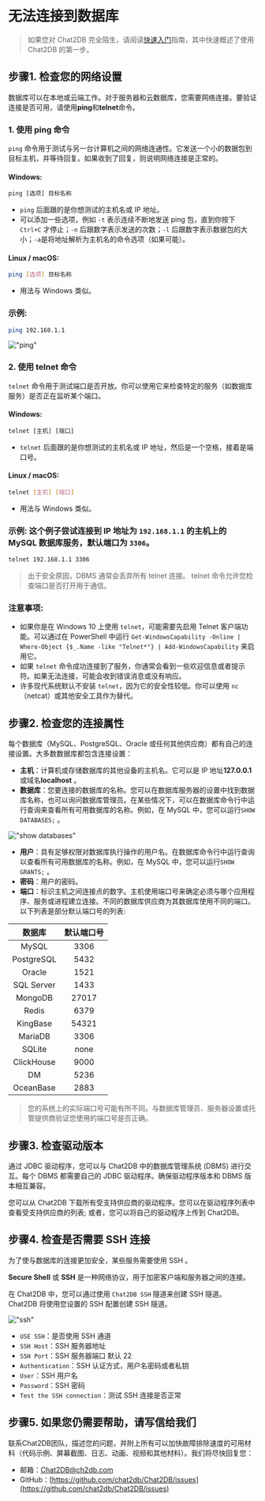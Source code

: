 # 无法连接到数据库

> 如果您对 Chat2DB 完全陌生，请阅读[快速入门](https://docs.chat2db.ai/docs/start-guide/getting-started)指南，其中快速概述了使用 Chat2DB 的第一步。

## 步骤1. 检查您的网络设置

数据库可以在本地或云端工作。对于服务器和云数据库，您需要网络连接。要验证连接是否可用，请使用**ping**和**telnet**命令。

### 1. 使用 ping 命令

`ping` 命令用于测试与另一台计算机之间的网络连通性。它发送一个小的数据包到目标主机，并等待回复。如果收到了回复，则说明网络连接是正常的。

#### Windows:

```cmd
ping [选项] 目标名称
```

- `ping` 后面跟的是你想测试的主机名或 IP 地址。
- 可以添加一些选项，例如 `-t` 表示连续不断地发送 ping 包，直到你按下 `Ctrl+C` 才停止；`-n` 后跟数字表示发送的次数；`-l` 后跟数字表示数据包的大小；`-a`是将地址解析为主机名的命令选项（如果可能）。

#### Linux / macOS:

```bash
ping [选项] 目标名称
```

- 用法与 Windows 类似。

### 示例:
```bash
ping 192.168.1.1
```
!["ping"](/image/questions/ping.png)


### 2. 使用 telnet 命令

`telnet` 命令用于测试端口是否开放。你可以使用它来检查特定的服务（如数据库服务）是否正在监听某个端口。

#### Windows:

```cmd
telnet [主机] [端口]
```

- `telnet` 后面跟的是你想测试的主机名或 IP 地址，然后是一个空格，接着是端口号。

#### Linux / macOS:

```bash
telnet [主机] [端口]
```

- 用法与 Windows 类似。

### 示例: 这个例子尝试连接到 IP 地址为 `192.168.1.1` 的主机上的 MySQL 数据库服务，默认端口为 `3306`。

```bash
telnet 192.168.1.1 3306
```

> 出于安全原因，DBMS 通常会丢弃所有 telnet 连接。 telnet 命令允许您检查端口是否打开用于通信。

### 注意事项:
- 如果你是在 Windows 10 上使用 `telnet`，可能需要先启用 Telnet 客户端功能。可以通过在 PowerShell 中运行 `Get-WindowsCapability -Online | Where-Object {$_.Name -like "Telnet*"} | Add-WindowsCapability` 来启用它。
- 如果 `telnet` 命令成功连接到了服务，你通常会看到一些欢迎信息或者提示符。如果无法连接，可能会收到错误消息或没有响应。
- 许多现代系统默认不安装 `telnet`，因为它的安全性较低。你可以使用 `nc`（netcat）或其他安全工具作为替代。

## 步骤2. 检查您的连接属性

每个数据库（MySQL、PostgreSQL、Oracle 或任何其他供应商）都有自己的连接设置。大多数数据库都包含连接设置：

- **主机**：计算机或存储数据库的其他设备的主机名。它可以是 IP 地址**127.0.0.1**或域名**localhost** 。
- **数据库**：您要连接的数据库的名称。您可以在数据库服务器的设置中找到数据库名称，也可以询问数据库管理员。在某些情况下，可以在数据库命令行中运行查询来查看所有可用数据库的名称。例如，在 MySQL 中，您可以运行`SHOW DATABASES;` 。

!["show databases"](/image/questions/show.png)

- **用户**：具有足够权限对数据库执行操作的用户名。在数据库命令行中运行查询以查看所有可用数据库的名称。例如，在 MySQL 中，您可以运行`SHOW GRANTS;` 。
- **密码**：用户的密码。
- **端口**：标识主机之间连接点的数字。主机使用端口号来确定必须与哪个应用程序、服务或进程建立连接。不同的数据库供应商为其数据库使用不同的端口。以下列表是部分默认端口号的列表:

| 数据库        | 默认端口号 |
|:------------:|:--------:|
| MySQL        | 3306     |
| PostgreSQL   | 5432     |
| Oracle       | 1521     |
| SQL Server   | 1433     |
| MongoDB      | 27017    |
| Redis        | 6379     |
| KingBase     | 54321    |
| MariaDB      | 3306     |
| SQLite       | none     |
| ClickHouse   | 9000     |
| DM           | 5236     |
| OceanBase    | 2883     |

> 您的系统上的实际端口号可能有所不同。与数据库管理员、服务器设置或托管提供商验证您使用的端口号是否正确。

## 步骤3. 检查驱动版本

通过 JDBC 驱动程序，您可以与 Chat2DB 中的数据库管理系统 (DBMS) 进行交互。每个 DBMS 都需要自己的 JDBC 驱动程序。确保驱动程序版本和 DBMS 版本相互兼容。

您可以从 Chat2DB 下载所有受支持供应商的驱动程序。您可以在驱动程序列表中查看受支持供应商的列表;
或者，您可以将自己的驱动程序上传到 Chat2DB。

## 步骤4. 检查是否需要 SSH 连接

为了使与数据库的连接更加安全，某些服务需要使用 SSH 。

**Secure Shell** 或 **SSH** 是一种网络协议，用于加密客户端和服务器之间的连接。

在 Chat2DB 中，您可以通过使用 `Chat2DB SSH` 隧道来创建 SSH 隧道。 Chat2DB 将使用您设置的 SSH 配置创建 SSH 隧道。

!["ssh"](/image/connection/ssh.png)

- `USE SSH`：是否使用 SSH 通道
- `SSH Host`：SSH 服务器地址
- `SSH Port`：SSH 服务器端口 默认 22
- `Authentication`：SSH 认证方式，用户名密码或者私钥
- `User`：SSH 用户名
- `Password`：SSH 密码
- `Test the SSH connection`：测试 SSH 连接是否正常

## 步骤5. 如果您仍需要帮助，请写信给我们

联系Chat2DB团队，描述您的问题，并附上所有可以加快故障排除速度的可用材料（代码示例、屏幕截图、日志、动画、视频和其他材料）。我们将尽快回复您：

- 邮箱：[Chat2DB@ch2db.com](Chat2DB@ch2db.com)
- GitHub：[https://github.com/chat2db/Chat2DB/issues](https://github.com/chat2db/Chat2DB/issues)


